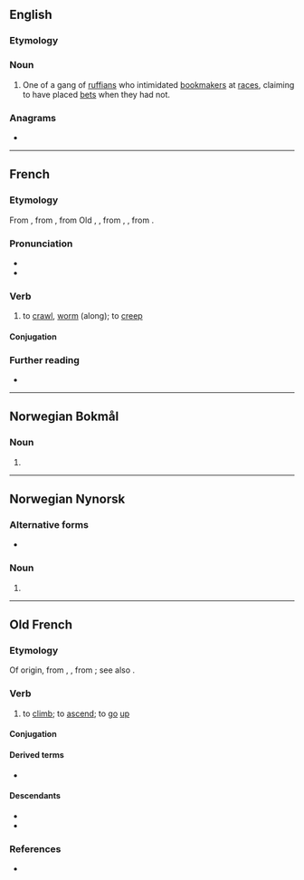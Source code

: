 ==English==

===Etymology===
{{suffix|en|ramp|er}}

===Noun===
{{en-noun}}

# {{lb|en|historical}} One of a gang of [[ruffian]]s who intimidated [[bookmaker]]s at [[race]]s, claiming to have placed [[bet]]s when they had not.

===Anagrams===
* {{anagrams|en|a=aemprr|Parmer|prearm}}

----

==French==

===Etymology===
From {{etyl|frm|fr}}, from {{etyl|fro|fr}} {{m|fro|ramper||to crawl up, climb}}, from Old {{der|fr|frk|*rampōn}}, {{m|frk|*hrampōn}}, from {{m|frk|*rampa}}, {{m|frk|*hrampa||hook, claw, talon}}, from {{etyl|gem-pro|fr}} {{m|gem-pro|*hrempaną||to shrink up, shrivel}}.

===Pronunciation===
* {{fr-IPA}}
* {{audio|fr|Fr-ramper.ogg|Audio}}

===Verb===
{{fr-verb}}

# to [[crawl]], [[worm]] (along); to [[creep]]

====Conjugation====
{{fr-conj-auto}}

===Further reading===
* {{R:TLFi}}

----

==Norwegian Bokmål==

===Noun===
{{head|nb|noun form|g=m|g2=f}}

# {{inflection of|nb|rampe||indefinite|p}}

----

==Norwegian Nynorsk==

===Alternative forms===
* {{l|nn|rampar}}

===Noun===
{{head|nn|noun form|g=m|g2=f}}

# {{inflection of|nn|rampe||indefinite|f|p}}

----

==Old French==

===Etymology===
Of {{der|fro|gem|-}} origin, from {{der|fro|gem-pro|*hrimpan}}, {{m|gem-pro|*hrempaną||to bend, curve, make waves, wrinkle}}, from {{der|fro|ine-pro|*(s)kreb-|t=to turn, bend, shrink, rotate, touch, attack}}; see also {{m|gem-pro|*hrapōną|t=to graze, scrape}}.

===Verb===
{{head|fro|verb}}

# to [[climb]]; to [[ascend]]; to [[go]] [[up]]

====Conjugation====
{{fro-conj-er}}

====Derived terms====
* {{l|fro|rampant}}

====Descendants====
* {{desc|en|ramp|bor=1}}
* {{desc|fr|ramper}}

===References===
* {{R:es:Roberts:2014}}